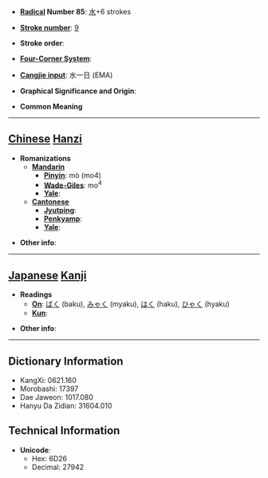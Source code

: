 * '''[[Wiktionary:Chinese radical index| Radical]] Number 85''': [[Wiktionary:Chinese radical index 水|水]]+6 strokes

* '''[[Wiktionary:Chinese total strokes index|Stroke number]]''': [[Wiktionary:Chinese total strokes index 9|9]]

* '''Stroke order''': 

* '''[[Wiktionary:Chinese four corner index|Four-Corner System]]''': 

* '''[[Wiktionary:Chinese Cangjie index|Cangjie input]]''': 水一日 (EMA)

* '''Graphical Significance and Origin''': 

* '''Common Meaning'''

----

== [[Chinese]] [[Hanzi]] ==

* '''Romanizations'''
** '''[[Mandarin]]'''
*** '''[[Pinyin]]''': mò (mo4)
*** '''[[Wade-Giles]]''': mo<sup>4</sup>
*** '''[[Yale]]''': 
** '''[[Cantonese]]'''
*** '''[[Jyutping]]''':
*** '''[[Penkyamp]]''': 
*** '''[[Yale]]''': 

* '''Other info''': 

----

== [[Japanese]] [[Kanji]] ==

* '''Readings'''
** '''[[On]]''': [[ばく]] (baku), [[みゃく]] (myaku), [[はく]] (haku), [[ひゃく]] (hyaku)
** '''[[Kun]]''': 

* '''Other info''':  

----

== Dictionary Information ==

* KangXi: 0621.160
* Morobashi: 17397
* Dae Jaweon: 1017.080
* Hanyu Da Zidian: 31604.010

== Technical Information ==

* '''Unicode''':
** Hex: 6D26
** Decimal: 27942